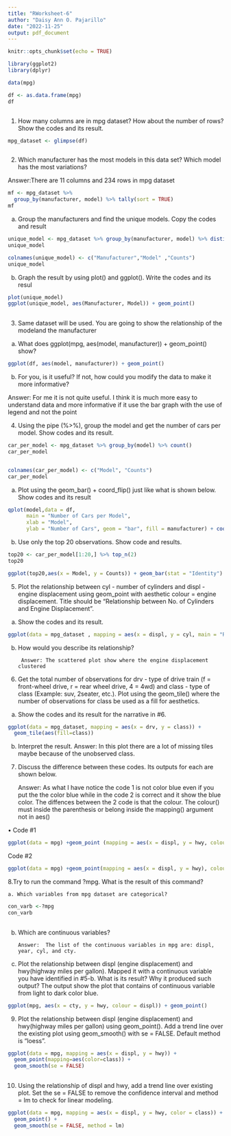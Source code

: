 ```yaml
---
title: "RWorksheet-6"
author: "Daisy Ann O. Pajarillo"
date: "2022-11-25"
output: pdf_document
---
```


```r
knitr::opts_chunk$set(echo = TRUE)
```




```r
library(ggplot2)
library(dplyr)

data(mpg)

df <- as.data.frame(mpg)
df



```


1. How many columns are in mpg dataset? How about the number of rows? Show the
codes and its result.

```r
mpg_dataset <- glimpse(df)



```



2. Which manufacturer has the most models in this data set? Which model has the most
variations? 

  Answer:There are 11 columns and 234 rows in mpg dataset
  

```r
mf <- mpg_dataset %>% 
  group_by(manufacturer, model) %>% tally(sort = TRUE)
mf

```



a. Group the manufacturers and find the unique models. Copy the codes and result


```r
unique_model <- mpg_dataset %>% group_by(manufacturer, model) %>% distinct(model) %>% count()
unique_model

colnames(unique_model) <- c("Manufacturer","Model" ,"Counts")
unique_model

```


b. Graph the result by using plot() and ggplot(). Write the codes and its resul


```r
plot(unique_model)
ggplot(unique_model, aes(Manufacturer, Model)) + geom_point()
      
```


3. Same dataset will be used. You are going to show the relationship of the modeland
the manufacturer


  a. What does ggplot(mpg, aes(model, manufacturer)) + geom_point() show?
  
  
```r
ggplot(df, aes(model, manufacturer)) + geom_point()

```


  b. For you, is it useful? If not, how could you modify the data to make it more
informative?


  Answer: For me it is not quite useful. I think it is much more easy to understand data and more informative if it use the bar graph with the use of legend and not the point
 
 
 
  
4. Using the pipe (%>%), group the model and get the number of cars per model. Show
codes and its result.
  
  
```r
car_per_model <- mpg_dataset %>% group_by(model) %>% count()
car_per_model


colnames(car_per_model) <- c("Model", "Counts")
car_per_model

```


a. Plot using the geom_bar() + coord_flip() just like what is shown below. Show
codes and its result


```r
qplot(model,data = df, 
      main = "Number of Cars per Model",
      xlab = "Model",
      ylab = "Number of Cars", geom = "bar", fill = manufacturer) + coord_flip()

```


b. Use only the top 20 observations. Show code and results.


```r
top20 <- car_per_model[1:20,] %>% top_n(2)
top20

ggplot(top20,aes(x = Model, y = Counts)) + geom_bar(stat = "Identity") +coord_flip()

```



5. Plot the relationship between cyl - number of cylinders and displ - engine displacement using geom_point with aesthetic colour = engine displacement. Title should be
“Relationship between No. of Cylinders and Engine Displacement”.


  a. Show the codes and its result.
  
  
```r
ggplot(data = mpg_dataset , mapping = aes(x = displ, y = cyl, main = "Relationship between No of Cylinders and  Engine Displacement")) + geom_point(mapping=aes(colour = "engine displacement")) 

```


b. How would you describe its relationship?

        Answer: The scattered plot show where the engine displacement clustered


6. Get the total number of observations for drv - type of drive train (f = front-wheel drive,
r = rear wheel drive, 4 = 4wd) and class - type of class (Example: suv, 2seater, etc.).
Plot using the geom_tile() where the number of observations for class be used as a
fill for aesthetics.



  a. Show the codes and its result for the narrative in #6.
```r
ggplot(data = mpg_dataset, mapping = aes(x = drv, y = class)) +
  geom_tile(aes(fill=class))

```

b. Interpret the result.
  Answer: In this plot there are a lot of missing tiles maybe because of the unobserved class.


7. Discuss the difference between these codes. Its outputs for each are shown below.


    Answer:  As what I have notice the code 1 is not color blue even if you put the the  color blue while in the code 2 is correct and it show the blue color. The diffences between the 2 code is that the colour. The colour() must inside the parenthesis or belong inside the mapping() argument not in aes()



  • Code #1
```r
ggplot(data = mpg) +geom_point (mapping = aes(x = displ, y = hwy, colour = "blue"))
```

 Code #2
```r
ggplot(data = mpg) +geom_point(mapping = aes(x = displ, y = hwy), colour = "blue")

```

8.Try to run the command ?mpg. What is the result of this command?

    a. Which variables from mpg dataset are categorical?
```r
con_varb <-?mpg
con_varb           
             
```

b. Which are continuous variables?

       Answer:  The list of the continuous variables in mpg are: displ, year, cyl, and cty.
       
c. Plot the relationship between displ (engine displacement) and hwy(highway miles
per gallon). Mapped it with a continuous variable you have identified in #5-b. What is its
result? Why it produced such output?   The output show the plot that contains of continuous variable from light to dark color blue.

```r
ggplot(mpg, aes(x = cty, y = hwy, colour = displ)) + geom_point()

```

9. Plot the relationship between displ (engine displacement) and hwy(highway miles
per gallon) using geom_point(). Add a trend line over the existing plot using
geom_smooth() with se = FALSE. Default method is “loess”.

```r
ggplot(data = mpg, mapping = aes(x = displ, y = hwy)) +
  geom_point(mapping=aes(color=class)) +
  geom_smooth(se = FALSE)
 
```


10. Using the relationship of displ and hwy, add a trend line over existing plot. Set the
se = FALSE to remove the confidence interval and method = lm to check for linear
modeling.

```r

ggplot(data = mpg, mapping = aes(x = displ, y = hwy, color = class)) +
  geom_point() +
  geom_smooth(se = FALSE, method = lm)      

```




